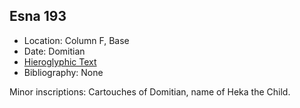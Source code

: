 ## Esna 193 {-}

- Location: Column F, Base
- Date: Domitian
- [Hieroglyphic Text](https://www.ifao.egnet.net/uploads/publications/enligne/Temples-Esna002.pdf#page=387){target="_blank"}
- Bibliography: None


Minor inscriptions: Cartouches of Domitian, name of Heka the Child.